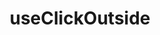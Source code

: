 ---
title: useClickOutside
description: A custom React hook that detects clicks outside of a specified element, allowing you to easily implement click outside functionality in your components.
field: Hook
---